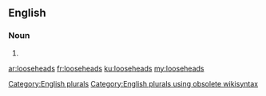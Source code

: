 ==English==

===Noun===
{{head|en}}

# {{plural of|loosehead}}

[[Category:English plurals]][[Category:English plurals using obsolete wikisyntax]]

[[ar:looseheads]]
[[fr:looseheads]]
[[ku:looseheads]]
[[my:looseheads]]